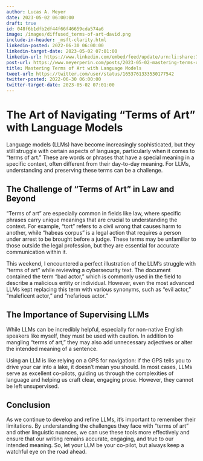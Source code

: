 ```yaml
---
author: Lucas A. Meyer
date: 2023-05-02 06:00:00
draft: true
id: 048f6b1dfb2df44f66f46659cda574a6
image: /images/diffused_terms-of-art-david.png
include-in-header: _msft-clarity.html
linkedin-posted: 2022-06-30 06:00:00
linkedin-target-date: 2023-05-02 07:01:00
linkedin-url: https://www.linkedin.com/embed/feed/update/urn:li:share:7059527036653993984
post-url: https://www.meyerperin.com/posts/2023-05-02-mastering-terms-of-art-with-language-models.html
title: Mastering Terms of Art with Language Models
tweet-url: https://twitter.com/user/status/1653761333530177542
twitter-posted: 2022-06-30 06:00:00
twitter-target-date: 2023-05-02 07:01:00
---
```


# The Art of Navigating "Terms of Art" with Language Models

Language models (LLMs) have become increasingly sophisticated, but they still struggle with certain aspects of language, particularly when it comes to "terms of art." These are words or phrases that have a special meaning in a specific context, often different from their day-to-day meaning. For LLMs, understanding and preserving these terms can be a challenge.

## The Challenge of "Terms of Art" in Law and Beyond

"Terms of art" are especially common in fields like law, where specific phrases carry unique meanings that are crucial to understanding the context. For example, "tort" refers to a civil wrong that causes harm to another, while "habeas corpus" is a legal action that requires a person under arrest to be brought before a judge. These terms may be unfamiliar to those outside the legal profession, but they are essential for accurate communication within it.

This weekend, I encountered a perfect illustration of the LLM's struggle with "terms of art" while reviewing a cybersecurity text. The document contained the term "bad actor," which is commonly used in the field to describe a malicious entity or individual. However, even the most advanced LLMs kept replacing this term with various synonyms, such as "evil actor," "maleficent actor," and "nefarious actor."

## The Importance of Supervising LLMs

While LLMs can be incredibly helpful, especially for non-native English speakers like myself, they must be used with caution. In addition to mangling "terms of art," they may also add unnecessary adjectives or alter the intended meaning of a sentence.

Using an LLM is like relying on a GPS for navigation: if the GPS tells you to drive your car into a lake, it doesn't mean you should. In most cases, LLMs serve as excellent co-pilots, guiding us through the complexities of language and helping us craft clear, engaging prose. However, they cannot be left unsupervised.

## Conclusion

As we continue to develop and refine LLMs, it's important to remember their limitations. By understanding the challenges they face with "terms of art" and other linguistic nuances, we can use these tools more effectively and ensure that our writing remains accurate, engaging, and true to our intended meaning. So, let your LLM be your co-pilot, but always keep a watchful eye on the road ahead.